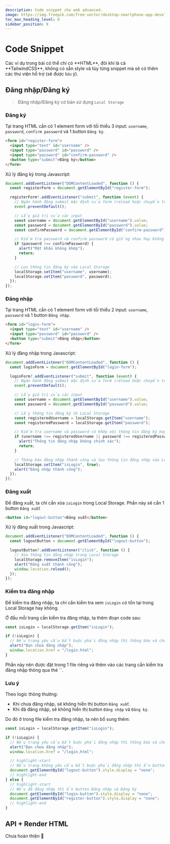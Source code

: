 ```yaml
---
description: Code snippet cho web advanced.
image: https://img.freepik.com/free-vector/desktop-smartphone-app-development_23-2148683810.jpg?t=st=1689410438~exp=1689411038~hmac=68752240d9babdda528bbc8cba1868f27427ba836e841d19b0dbb008b3d92782
toc_max_heading_level: 6
sidebar_position: 9
---
```



# Code Snippet

<Callout type="warning">
Các ví dụ trong bài có thể chỉ có **HTML**, đôi khi là cả **TailwindCSS**, không có sẵn style và tùy từng snippet mà sẽ có thêm các thư viện hỗ trợ (sẽ được lưu ý).
</Callout>

## Đăng nhập/Đăng ký

> Đăng nhập/Đăng ký cơ bản sử dụng `Local Storage`

### Đăng ký

Tại trang HTML cần có 1 element form với tối thiểu 3 input: `username`, `password`, `confirm password` và 1 button `Đăng ký`.

```html
<form id="register-form">
  <input type="text" id="username" />
  <input type="password" id="password" />
  <input type="password" id="confirm-password" />
  <button type="submit">Đăng ký</button>
</form>
```

Xử lý đăng ký trong Javascript:

```js
document.addEventListener("DOMContentLoaded", function () {
  const registerForm = document.getElementById("register-form");

  registerForm?.addEventListener("submit", function (event) {
    // Ngăn hành động submit mặc định của form (reload hoặc chuyển trang tùy theo `action` của form)
    event.preventDefault();

    // Lấy giá trị của các input
    const username = document.getElementById("username").value;
    const password = document.getElementById("password").value;
    const confirmPassword = document.getElementById("confirm-password").value;

    // Kiểm tra password và confirm password có giống nhau hay không
    if (password !== confirmPassword) {
      alert("Mật khẩu không khớp");
      return;
    }

    // Lưu thông tin đăng ký vào Local Storage
    localStorage.setItem("username", username);
    localStorage.setItem("password", password);
  });
});
```

### Đăng nhập

Tại trang HTML cần có 1 element form với tối thiểu 2 input: `username`, `password` và 1 button `Đăng nhập`.

```html
<form id="login-form">
  <input type="text" id="username" />
  <input type="password" id="password" />
  <button type="submit">Đăng nhập</button>
</form>
```

Xử lý đăng nhập trong Javascript:

```js
document.addEventListener("DOMContentLoaded", function () {
  const loginForm = document.getElementById("login-form");

  loginForm?.addEventListener("submit", function (event) {
    // Ngăn hành động submit mặc định của form (reload hoặc chuyển trang tùy theo `action` của form)
    event.preventDefault();

    // Lấy giá trị của các input
    const username = document.getElementById("username").value;
    const password = document.getElementById("password").value;

    // Lấy thông tin đăng ký từ Local Storage
    const registeredUsername = localStorage.getItem("username");
    const registeredPassword = localStorage.getItem("password");

    // Kiểm tra username và password có khớp với thông tin đăng ký hay không
    if (username !== registeredUsername || password !== registeredPassword) {
      alert("Thông tin đăng nhập không chính xác");
      return;
    }

    // Thông báo đăng nhập thành công và lưu thông tin đăng nhập vào Local Storage
    localStorage.setItem("isLogin", true);
    alert("Đăng nhập thành công");
  });
});
```

### Đăng xuất

Để đăng xuất, ta chỉ cần xóa `isLogin` trong Local Storage. Phần này sẽ cần 1 button `Đăng xuất`

```html
<button id="logout-button">Đăng xuất</button>
```

Xử lý đăng xuất trong Javascript:

```js
document.addEventListener("DOMContentLoaded", function () {
  const logoutButton = document.getElementById("logout-button");

  logoutButton?.addEventListener("click", function () {
    // Xóa thông tin đăng nhập trong Local Storage
    localStorage.removeItem("isLogin");
    alert("Đăng xuất thành công");
    window.location.reload();
  });
});
```

### Kiểm tra đăng nhập

Để kiểm tra đăng nhập, ta chỉ cần kiểm tra xem `isLogin` có tồn tại trong Local Storage hay không.

Ở đầu mỗi trang cần kiểm tra đăng nhập, ta thêm đoạn code sau:

```js
const isLogin = localStorage.getItem("isLogin");

if (!isLogin) {
  // Nếu trang yêu cầu bắt buộc phải đăng nhập thì thông báo và chuyển hướng
  alert("Bạn chưa đăng nhập");
  window.location.href = "/login.html";
}
```

<Callout type="info">
Phần này nên được đặt trong 1 file riêng và thêm vào các trang cần kiểm tra đăng nhập thông qua thẻ `<script src="..."></script>`.
</Callout>

### Lưu ý

Theo logic thông thường:

- Khi chưa đăng nhập, sẽ không hiển thị button `Đăng xuất`.
- Khi đã đăng nhập, sẽ không hiển thị button `Đăng nhập` và `Đăng ký`.

Do đó ở trong file kiểm tra đăng nhập, ta nên bổ sung thêm:

```js
const isLogin = localStorage.getItem("isLogin");

if (!isLogin) {
  // Nếu trang yêu cầu bắt buộc phải đăng nhập thì thông báo và chuyển hướng
  alert("Bạn chưa đăng nhập");
  window.location.href = "/login.html";

  // highlight-start
  // Nếu trang không yêu cầu bắt buộc phải đăng nhập thì ẩn button Đăng xuất
  document.getElementById("logout-button").style.display = "none";
  // highlight-end
} else {
  // highlight-start
  // Nếu đã đăng nhập thì ẩn button Đăng nhập và Đăng ký
  document.getElementById("login-button").style.display = "none";
  document.getElementById("register-button").style.display = "none";
  // highlight-end
}
```

## API + Render HTML

<Callout type="error">
Chưa hoàn thiện 🚧
</Callout>
